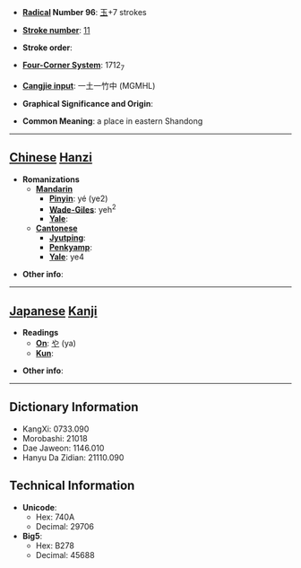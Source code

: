 * '''[[Wiktionary:Chinese radical index| Radical]] Number 96''': [[Wiktionary:Chinese radical index 玉|玉]]+7 strokes

* '''[[Wiktionary:Chinese total strokes index|Stroke number]]''': [[Wiktionary:Chinese total strokes index 11|11]]

* '''Stroke order''': 

* '''[[Wiktionary:Chinese four corner index|Four-Corner System]]''': 1712<sub>7</sub>

* '''[[Wiktionary:Chinese Cangjie index|Cangjie input]]''': 一土一竹中 (MGMHL)

* '''Graphical Significance and Origin''': 

* '''Common Meaning''': a place in eastern Shandong

----

== [[Chinese]] [[Hanzi]] ==

* '''Romanizations'''
** '''[[Mandarin]]'''
*** '''[[Pinyin]]''': yé (ye2)
*** '''[[Wade-Giles]]''': yeh<sup>2</sup>
*** '''[[Yale]]''': 
** '''[[Cantonese]]'''
*** '''[[Jyutping]]''':
*** '''[[Penkyamp]]''': 
*** '''[[Yale]]''': ye4

* '''Other info''': 

----

== [[Japanese]] [[Kanji]] ==

* '''Readings'''
** '''[[On]]''': [[や]] (ya)
** '''[[Kun]]''': 

* '''Other info''':  

----

== Dictionary Information ==

* KangXi: 0733.090
* Morobashi: 21018
* Dae Jaweon: 1146.010
* Hanyu Da Zidian: 21110.090

== Technical Information ==

* '''Unicode''':
** Hex: 740A
** Decimal: 29706
* '''Big5''':
** Hex: B278
** Decimal: 45688